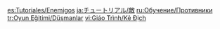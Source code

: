 {{CustomTabs
|tab1 = Overview
|tab2 = Elements
|tab3 = Enemies
|tab4 = System
|tab5 = Adventure
|tab6 = Uncategorized
}}
{{Tutorials by Category Table|Enemies Tutorials|header=There are '''%PAGES%''' tutorials that focus on [[enemies]], their behaviours, ways of beating them, and their background:}}
[[Category:Tutorials| ]]

[[es:Tutoriales/Enemigos]]
[[ja:チュートリアル/敵]]
[[ru:Обучение/Противники]]
[[tr:Oyun Eğitimi/Düşmanlar]]
[[vi:Giáo Trình/Kẻ Địch]]